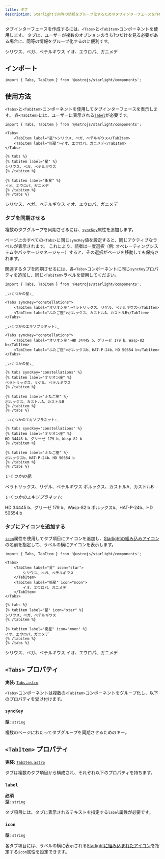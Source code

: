 ```yaml
---
title: タブ
description: Starlightで同等の情報をグループ化するためのタブインターフェースを作成する方法を学びましょう。
---
```



タブインターフェースを作成するには、`<Tabs>`と`<TabItem>`コンポーネントを使用します。
タブは、ユーザーが複数のオプションのうち1つだけを見る必要がある場合に、同等の情報をグループ化するのに便利です。


<Preview>

<Tabs slot="preview">
	<TabItem label="星">シリウス、ベガ、ベテルギウス</TabItem>
	<TabItem label="衛星">イオ、エウロパ、ガニメデ</TabItem>
</Tabs>

</Preview>

## インポート

```tsx
import { Tabs, TabItem } from '@astrojs/starlight/components';
```

## 使用方法

`<Tabs>`と`<TabItem>`コンポーネントを使用してタブインターフェースを表示します。
各`<TabItem>`には、ユーザーに表示される[`label`](#label)が必要です。

<Preview>

```mdx
import { Tabs, TabItem } from '@astrojs/starlight/components';

<Tabs>
	<TabItem label="星">シリウス、ベガ、ベテルギウス</TabItem>
	<TabItem label="衛星">イオ、エウロパ、ガニメデ</TabItem>
</Tabs>
```

<Fragment slot="markdoc">

```markdoc
{% tabs %}
{% tabitem label="星" %}
シリウス、ベガ、ベテルギウス
{% /tabitem %}

{% tabitem label="衛星" %}
イオ、エウロパ、ガニメデ
{% /tabitem %}
{% /tabs %}
```

</Fragment>

<Tabs slot="preview">
	<TabItem label="星">シリウス、ベガ、ベテルギウス</TabItem>
	<TabItem label="衛星">イオ、エウロパ、ガニメデ</TabItem>
</Tabs>

</Preview>

### タブを同期させる

複数のタブグループを同期させるには、[`syncKey`](#synckey)属性を追加します。

ページ上のすべての`<Tabs>`に同じ`syncKey`値を設定すると、同じアクティブなラベルが表示されます。
これにより、読者は一度選択（例: オペレーティングシステムやパッケージマネージャー）すると、その選択がページを移動しても保持されます。

関連するタブを同期させるには、各`<Tabs>`コンポーネントに同じ`syncKey`プロパティを追加し、同じ`<TabItem>`ラベルを使用してください。

<Preview>

```mdx 'syncKey="constellations"'
import { Tabs, TabItem } from '@astrojs/starlight/components';

_いくつかの星:_

<Tabs syncKey="constellations">
	<TabItem label="オリオン座">ベラトリックス、リゲル、ベテルギウス</TabItem>
	<TabItem label="ふたご座">ポルックス、カストルA、カストルB</TabItem>
</Tabs>

_いくつかのエキソプラネット:_

<Tabs syncKey="constellations">
	<TabItem label="オリオン座">HD 34445 b、グリーゼ 179 b、Wasp-82 b</TabItem>
	<TabItem label="ふたご座">ポルックスb、HAT-P-24b、HD 50554 b</TabItem>
</Tabs>
```

<Fragment slot="markdoc">

```markdoc 'syncKey="constellations"'
_いくつかの星:_

{% tabs syncKey="constellations" %}
{% tabitem label="オリオン座" %}
ベラトリックス、リゲル、ベテルギウス
{% /tabitem %}

{% tabitem label="ふたご座" %}
ポルックス、カストルA、カストルB
{% /tabitem %}
{% /tabs %}

_いくつかのエキソプラネット:_

{% tabs syncKey="constellations" %}
{% tabitem label="オリオン座" %}
HD 34445 b、グリーゼ 179 b、Wasp-82 b
{% /tabitem %}

{% tabitem label="ふたご座" %}
ポルックスb、HAT-P-24b、HD 50554 b
{% /tabitem %}
{% /tabs %}
```

</Fragment>

<Fragment slot="preview">

_いくつかの星:_

<Tabs syncKey="constellations">
	<TabItem label="オリオン座">ベラトリックス、リゲル、ベテルギウス</TabItem>
	<TabItem label="ふたご座">ポルックス、カストルA、カストルB</TabItem>
</Tabs>

_いくつかのエキソプラネット:_

<Tabs syncKey="constellations">
	<TabItem label="オリオン座">HD 34445 b、グリーゼ 179 b、Wasp-82 b</TabItem>
	<TabItem label="ふたご座">ポルックスb、HAT-P-24b、HD 50554 b</TabItem>
</Tabs>

</Fragment>

</Preview>

### タブにアイコンを追加する

[`icon`](#icon)属性を使用してタブ項目にアイコンを追加し、[Starlightの組み込みアイコン](/ja/reference/icons/#すべてのアイコン)の名前を指定して、ラベルの横にアイコンを表示します。

<Preview>

```mdx /icon="\w+"/
import { Tabs, TabItem } from '@astrojs/starlight/components';

<Tabs>
	<TabItem label="星" icon="star">
		シリウス、ベガ、ベテルギウス
	</TabItem>
	<TabItem label="衛星" icon="moon">
		イオ、エウロパ、ガニメデ
	</TabItem>
</Tabs>
```

<Fragment slot="markdoc">

```markdoc /icon="\w+"/
{% tabs %}
{% tabitem label="星" icon="star" %}
シリウス、ベガ、ベテルギウス
{% /tabitem %}

{% tabitem label="衛星" icon="moon" %}
イオ、エウロパ、ガニメデ
{% /tabitem %}
{% /tabs %}
```

</Fragment>

<Tabs slot="preview">
	<TabItem label="星" icon="star">
		シリウス、ベガ、ベテルギウス
	</TabItem>
	<TabItem label="衛星" icon="moon">
		イオ、エウロパ、ガニメデ
	</TabItem>
</Tabs>

</Preview>

## `<Tabs>` プロパティ

**実装:** [`Tabs.astro`](https://github.com/withastro/starlight/blob/main/packages/starlight/user-components/Tabs.astro)

`<Tabs>`コンポーネントは複数の`<TabItem>`コンポーネントをグループ化し、以下のプロパティを受け付けます。

### `syncKey`

**型:** `string`

複数のページにわたってタブグループを同期させるためのキー。

## `<TabItem>` プロパティ

**実装:** [`TabItem.astro`](https://github.com/withastro/starlight/blob/main/packages/starlight/user-components/TabItem.astro)

タブは複数のタブ項目から構成され、それぞれ以下のプロパティを持ちます。

### `label`

**必須**  
**型:** `string`

タブ項目には、タブに表示されるテキストを指定する`label`属性が必要です。

### `icon`

**型:** `string`

各タブ項目には、ラベルの横に表示される[Starlightに組み込まれたアイコン](/ja/reference/icons/#すべてのアイコン)を指定する`icon`属性を設定できます。
